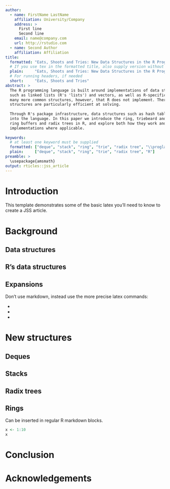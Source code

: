 ```yaml
---
author:
  - name: FirstName LastName
    affiliation: University/Company
    address: >
      First line
      Second line
    email: name@company.com
    url: http://rstudio.com
  - name: Second Author
    affiliation: Affiliation
title:
  formatted: "Eats, Shoots and Tries: New Data Structures in the R Programming Language"
  # If you use tex in the formatted title, also supply version without
  plain:     "Eats, Shoots and Tries: New Data Structures in the R Programming Language"
  # For running headers, if needed
  short:     "Eats, Shoots and Tries"
abstract: >
  The R programming language is built around implementations of data structures common in computer science,
  such as linked lists (R's 'lists') and vectors, as well as R-specific structures such as data.frames. There are
  many more common structures, however, that R does not implement. There are many algorithmic problems that these
  structures are particularly efficient at solving.
  
  Through R's package infrastructure, data structures such as hash tables, stacks and deques have been incorporated
  into the language. In this paper we introduce the ring, triebeard and decker packages, which provide stacks, deques,
  ring buffers and radix trees in R, and explore both how they work and how they compare to existing
  implementations where applicable.
  
keywords:
  # at least one keyword must be supplied
  formatted: ["deque", "stack", "ring", "trie", "radix tree", "\\proglang{R}"]
  plain:     ["deque", "stack", "ring", "trie", "radix tree", "R"]
preamble: >
  \usepackage{amsmath}
output: rticles::jss_article
---
```


# Introduction

This template demonstrates some of the basic latex you'll need to know to create a JSS article.

# Background

## Data structures

## R's data structures

## Expansions

Don't use markdown, instead use the more precise latex commands:

* \proglang{Java}
* \pkg{plyr}
* \code{print("abc")}

# New structures

## Deques

## Stacks

## Radix trees

## Rings

Can be inserted in regular R markdown blocks.

```r
x <- 1:10
x
```

# Conclusion

# Acknowledgements
